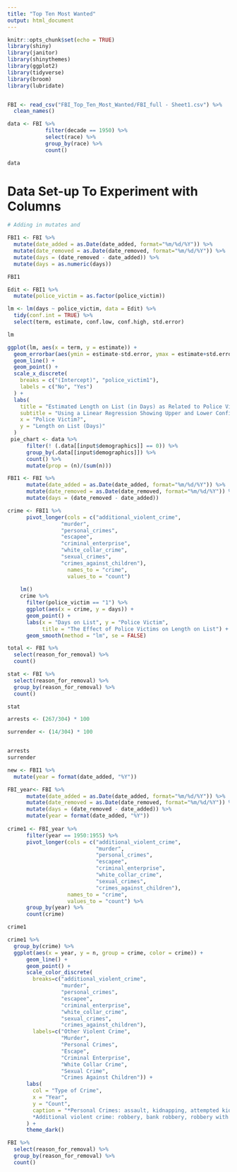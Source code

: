 ```yaml
---
title: "Top Ten Most Wanted"
output: html_document
---
```


```r
knitr::opts_chunk$set(echo = TRUE)
library(shiny)
library(janitor)
library(shinythemes)
library(ggplot2)
library(tidyverse)
library(broom)
library(lubridate)


FBI <- read_csv("FBI_Top_Ten_Most_Wanted/FBI_full - Sheet1.csv") %>% 
  clean_names() 
```

```r
data <- FBI %>% 
            filter(decade == 1950) %>% 
            select(race) %>% 
            group_by(race) %>% 
            count()

data
```

# Data Set-up To Experiment with Columns
```r

# Adding in mutates and 

FBI1 <- FBI %>% 
  mutate(date_added = as.Date(date_added, format="%m/%d/%Y")) %>% 
  mutate(date_removed = as.Date(date_removed, format="%m/%d/%Y")) %>% 
  mutate(days = (date_removed - date_added)) %>% 
  mutate(days = as.numeric(days))

FBI1

```

```r

Edit <- FBI1 %>% 
  mutate(police_victim = as.factor(police_victim))

lm <- lm(days ~ police_victim, data = Edit) %>% 
  tidy(conf.int = TRUE) %>% 
  select(term, estimate, conf.low, conf.high, std.error) 

lm

ggplot(lm, aes(x = term, y = estimate)) +
  geom_errorbar(aes(ymin = estimate-std.error, ymax = estimate+std.error), width = 0.1) +
  geom_line() +
  geom_point() +
  scale_x_discrete(
    breaks = c("(Intercept)", "police_victim1"),
    labels = c("No", "Yes")
  ) +
  labs(
    title = "Estimated Length on List (in Days) as Related to Police Victims",
    subtitle = "Using a Linear Regression Showing Upper and Lower Confidence Intervals",
    x = "Police Victim?",
    y = "Length on List (Days)"
  )
 pie_chart <- data %>% 
      filter(! (.data[[input$demographics]] == 0)) %>% 
      group_by(.data[[input$demographics]]) %>% 
      count() %>% 
      mutate(prop = (n)/(sum(n))) 
```

```r
FBI1 <- FBI %>% 
      mutate(date_added = as.Date(date_added, format="%m/%d/%Y")) %>% 
      mutate(date_removed = as.Date(date_removed, format="%m/%d/%Y")) %>% 
      mutate(days = (date_removed - date_added))

crime <- FBI1 %>% 
      pivot_longer(cols = c("additional_violent_crime",
                 "murder",
                 "personal_crimes", 
                 "escapee",
                 "criminal_enterprise",
                 "white_collar_crime",
                 "sexual_crimes",
                 "crimes_against_children"),
                   names_to = "crime",
                   values_to = "count") 
   
    lm()
    crime %>%
      filter(police_victim == "1") %>% 
      ggplot(aes(x = crime, y = days)) +
      geom_point() +
      labs(x = "Days on List", y = "Police Victim", 
           title = "The Effect of Police Victims on Length on List") +
      geom_smooth(method = "lm", se = FALSE)
```

```r
total <- FBI %>% 
  select(reason_for_removal) %>% 
  count()

stat <- FBI %>% 
  select(reason_for_removal) %>% 
  group_by(reason_for_removal) %>% 
  count()

stat

arrests <- (267/304) * 100

surrender <- (14/304) * 100


arrests
surrender
```

```r

new <- FBI1 %>% 
  mutate(year = format(date_added, "%Y"))

```

```r

FBI_year<- FBI %>% 
      mutate(date_added = as.Date(date_added, format="%m/%d/%Y")) %>% 
      mutate(date_removed = as.Date(date_removed, format="%m/%d/%Y")) %>% 
      mutate(days = (date_removed - date_added)) %>% 
      mutate(year = format(date_added, "%Y"))
    
crime1 <- FBI_year %>% 
      filter(year == 1950:1955) %>% 
      pivot_longer(cols = c("additional_violent_crime",
                            "murder",
                            "personal_crimes", 
                            "escapee",
                            "criminal_enterprise",
                            "white_collar_crime",
                            "sexual_crimes",
                            "crimes_against_children"),
                   names_to = "crime",
                   values_to = "count") %>% 
      group_by(year) %>% 
      count(crime)

crime1

crime1 %>% 
  group_by(crime) %>% 
  ggplot(aes(x = year, y = n, group = crime, color = crime)) +
      geom_line() + 
      geom_point() +
      scale_color_discrete(
        breaks=c("additional_violent_crime",
                 "murder",
                 "personal_crimes", 
                 "escapee",
                 "criminal_enterprise",
                 "white_collar_crime",
                 "sexual_crimes",
                 "crimes_against_children"),
        labels=c("Other Violent Crime", 
                 "Murder", 
                 "Personal Crimes",
                 "Escape",
                 "Criminal Enterprise",
                 "White Collar Crime",
                 "Sexual Crime",
                 "Crimes Against Children")) +
      labs(
        col = "Type of Crime",
        x = "Year",
        y = "Count",
        caption = "*Personal Crimes: assault, kidnapping, attempted kidnapping, attempted murder.
        *Additional violent crime: robbery, bank robbery, robbery with a deadly weapon."
      ) +
      theme_dark()
```

```r
FBI %>% 
  select(reason_for_removal) %>% 
  group_by(reason_for_removal) %>% 
  count()

```
```r

```



